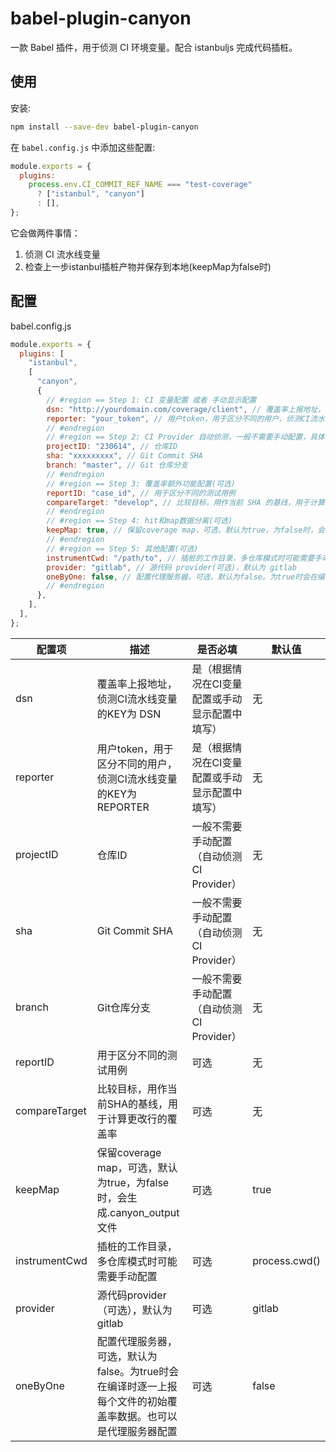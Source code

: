 # babel-plugin-canyon

一款 Babel 插件，用于侦测 CI 环境变量。配合 istanbuljs 完成代码插桩。

## 使用

安装:

```sh
npm install --save-dev babel-plugin-canyon
```

在 `babel.config.js` 中添加这些配置:

```js
module.exports = {
  plugins:
    process.env.CI_COMMIT_REF_NAME === "test-coverage"
      ? ["istanbul", "canyon"]
      : [],
};
```

它会做两件事情：

1. 侦测 CI 流水线变量
2. 检查上一步istanbul插桩产物并保存到本地(keepMap为false时)

## 配置

babel.config.js

```js
module.exports = {
  plugins: [
    "istanbul",
    [
      "canyon",
      {
        // #region == Step 1: CI 变量配置 或者 手动显示配置
        dsn: "http://yourdomain.com/coverage/client", // 覆盖率上报地址，侦测CI流水线变量的KEY为 DSN
        reporter: "your_token", // 用户token，用于区分不同的用户，侦测CI流水线变量的KEY为 REPORTER
        // #endregion
        // #region == Step 2: CI Provider 自动侦测，一般不需要手动配置，具体请查看 Support Provider 文档
        projectID: "230614", // 仓库ID
        sha: "xxxxxxxxx", // Git Commit SHA
        branch: "master", // Git 仓库分支
        // #endregion
        // #region == Step 3: 覆盖率额外功能配置(可选)
        reportID: "case_id", // 用于区分不同的测试用例
        compareTarget: "develop", // 比较目标，用作当前 SHA 的基线，用于计算更改行的覆盖率
        // #endregion
        // #region == Step 4: hit和map数据分离(可选)
        keepMap: true, // 保留coverage map，可选，默认为true，为false时，会生成.canyon_output文件!!!
        // #endregion
        // #region == Step 5: 其他配置(可选)
        instrumentCwd: "/path/to", // 插桩的工作目录，多仓库模式时可能需要手动配置
        provider: "gitlab", // 源代码 provider(可选)，默认为 gitlab
        oneByOne: false, // 配置代理服务器，可选，默认为false。为true时会在编译时逐一上报每个文件的初始覆盖率数据。也可以是代理服务器配置。
        // #endregion
      },
    ],
  ],
};
```

| 配置项        | 描述                                                                                                          | 是否必填                                       | 默认值        |
| ------------- | ------------------------------------------------------------------------------------------------------------- | ---------------------------------------------- | ------------- |
| dsn           | 覆盖率上报地址，侦测CI流水线变量的KEY为 DSN                                                                   | 是（根据情况在CI变量配置或手动显示配置中填写） | 无            |
| reporter      | 用户token，用于区分不同的用户，侦测CI流水线变量的KEY为 REPORTER                                               | 是（根据情况在CI变量配置或手动显示配置中填写） | 无            |
| projectID     | 仓库ID                                                                                                        | 一般不需要手动配置（自动侦测CI Provider）      | 无            |
| sha           | Git Commit SHA                                                                                                | 一般不需要手动配置（自动侦测CI Provider）      | 无            |
| branch        | Git仓库分支                                                                                                   | 一般不需要手动配置（自动侦测CI Provider）      | 无            |
| reportID      | 用于区分不同的测试用例                                                                                        | 可选                                           | 无            |
| compareTarget | 比较目标，用作当前SHA的基线，用于计算更改行的覆盖率                                                           | 可选                                           | 无            |
| keepMap       | 保留coverage map，可选，默认为true，为false时，会生成.canyon_output文件                                       | 可选                                           | true          |
| instrumentCwd | 插桩的工作目录，多仓库模式时可能需要手动配置                                                                  | 可选                                           | process.cwd() |
| provider      | 源代码provider（可选），默认为gitlab                                                                          | 可选                                           | gitlab        |
| oneByOne      | 配置代理服务器，可选，默认为false。为true时会在编译时逐一上报每个文件的初始覆盖率数据。也可以是代理服务器配置 | 可选                                           | false         |

